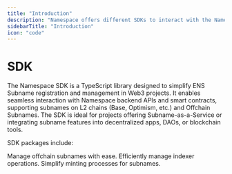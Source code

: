```yaml
---
title: "Introduction"
description: "Namespace offers different SDKs to interact with the Namespace backend APIs and smart contracts for ENS subname management."
sidebarTitle: "Introduction"
icon: "code"
---
```


# SDK

The Namespace SDK is a TypeScript library designed to simplify ENS Subname registration and management in Web3 projects. It enables seamless interaction with Namespace backend APIs and smart contracts, supporting subnames on L2 chains (Base, Optimism, etc.) and Offchain Subnames. The SDK is ideal for projects offering Subname-as-a-Service or integrating subname features into decentralized apps, DAOs, or blockchain tools.

SDK packages include:

<CardGroup>
  <Card title="Offchain Manager" href="./offchain-manager" arrow="true">
    Manage offchain subnames with ease.
  </Card>
  <Card title="Indexer Manager" href="./indexer-manager" arrow="true">
    Efficiently manage indexer operations.
  </Card>
  <Card title="Mint Manager" href="./mint-manager" arrow="true">
    Simplify minting processes for subnames.
  </Card>
</CardGroup>

